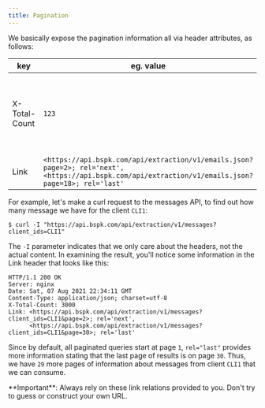 ```yaml
---
title: Pagination
---
```


We basically expose the pagination information all via header attributes, as follows:

<table>
  <thead>
    <tr>
      <th>key</th>
      <th>eg. value</th>
      <th>description</th>
    </tr>
  </thead>
  <tbody>
    <tr>
      <td>X-Total-Count</td>
      <td>
        <code>123</code>
      </td>
      <td>Information about the total records the query will return in total (all pages)</td>
    </tr>
    <tr>
      <td>Link</td>
      <td>
        <code>&lt;https://api.bspk.com/api/extraction/v1/emails.json?page=2&gt;; rel='next', &lt;https://api.bspk.com/api/extraction/v1/emails.json?page=18&gt;; rel='last'</code>
      </td>
      <td>Links for the last and next pages</td>
    </tr>
  </tbody>
</table>

For example, let's make a curl request to the messages API, to find out how many message we have for the client `CLI1`:

```console
$ curl -I "https://api.bspk.com/api/extraction/v1/messages?client_ids=CLI1"
```

The `-I` parameter indicates that we only care about the headers, not the actual content. In examining the result, you'll notice some information in the Link header that looks like this:

```
HTTP/1.1 200 OK
Server: nginx
Date: Sat, 07 Aug 2021 22:34:11 GMT
Content-Type: application/json; charset=utf-8
X-Total-Count: 3000
Link: <https://api.bspk.com/api/extraction/v1/messages?client_ids=CLI1&page=2>; rel='next',
      <https://api.bspk.com/api/extraction/v1/messages?client_ids=CLI1&page=30>; rel='last'
```

Since by default, all paginated queries start at page `1`, `rel="last"` provides more information stating that the last page of results is on page `30`. Thus, we have `29` more pages of information about messages from client `CLI1` that we can consume.

<Info>
  **Important**: Always rely on these link relations provided to you. Don't try to guess or construct your own URL.
</Info>